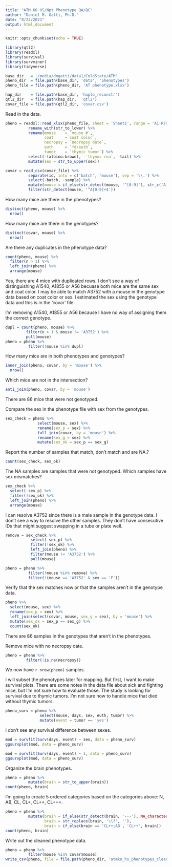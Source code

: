 ```yaml
---
title: "ATM KO HS/Npt Phenotype QA/QC"
author: "Daniel M. Gatti, Ph.D."
date: "8/22/2021"
output: html_document
---
```


```r
knitr::opts_chunk$set(echo = TRUE)

library(qtl2)
library(readxl)
library(survival)
library(survminer)
library(tidyverse)

base_dir   = '/media/dmgatti/data1/ColoState/ATM'
pheno_dir  = file.path(base_dir, 'data', 'phenotypes')
pheno_file = file.path(pheno_dir, 'AT phenotype.xlsx')

hap_dir    = file.path(base_dir, 'haplo_reconstr')
qtl2_dir   = file.path(hap_dir,  'qtl2')
covar_file = file.path(qtl2_dir, 'covar.csv')
```

Read in the data.

```r
pheno = readxl::read_xlsx(pheno_file, sheet = 'Sheet1', range = 'A1:R793') %>% 
          rename_with(str_to_lower) %>% 
          rename(mouse    = `mouse #`,
                 coat     =`coat color`,
                 necropsy = `necropsy date`,
                 euth     = `fd/euth`,
                 tumor    = `thymic tumor`) %>% 
          select(-(albino:brown), -`thymus rna`, -tail) %>% 
          mutate(sex = str_to_upper(sex))

covar = read_csv(covar_file) %>% 
          separate(id, into = c('batch', 'mouse'), sep = '\\.') %>% 
          select(-batch, -sample) %>% 
          mutate(mouse = if_else(str_detect(mouse, '^[0-9]'), str_c('A', mouse), mouse)) %>% 
          filter(str_detect(mouse, '^A[0-9]+$'))
```

How many mice are there in the phenotypes?

```r
distinct(pheno, mouse) %>% 
  nrow()
```

How many mice are there in the genotypes?

```r
distinct(covar, mouse) %>% 
  nrow()
```

Are there any duplicates in the phenotype data?

```r
count(pheno, mouse) %>% 
  filter(n > 1) %>% 
  left_join(pheno) %>% 
  arrange(mouse)
```

Yes, there are 4 mice with duplicated rows. I don't see a way of distinguishing A1540, A1855 or A56 becuase both mice are the same sex and coat color. I may be able to match A3752 with a mouse in the genotype data based on coat color or sex. I estimated the sex using the genotype data and this is in the 'covar' file.

I'm removing A1540, A1855 or A56 because I have no way of assigning them the correct genotype. 

```r
dupl = count(pheno, mouse) %>% 
         filter(n > 1 & mouse != 'A3752') %>% 
         pull(mouse)
pheno = pheno %>% 
          filter(!mouse %in% dupl)
```

How many mice are in both phenotypes and genotypes?

```r
inner_join(pheno, covar, by = 'mouse') %>% 
  nrow()
```

Which mice are not in the intersection?

```r
anti_join(pheno, covar, by = 'mouse')
```

There are 86 mice that were not genotyped. 



Compare the sex in the phenotype file with sex from the genotypes.

```r
sex_check = pheno %>% 
              select(mouse, sex) %>% 
              rename(sex_p = sex) %>% 
              full_join(covar, by = 'mouse') %>% 
              rename(sex_g = sex) %>% 
              mutate(sex_ok = sex_p == sex_g)
```

Report the number of samples that match, don't match and are NA.?

```r
count(sex_check, sex_ok)
```

The NA samples are samples that were not genotyped.  Which samples have sex mismatches?

```r
sex_check %>% 
  select(-sex_p) %>% 
  filter(!sex_ok) %>% 
  left_join(pheno) %>% 
  arrange(mouse)
```

I can resolve A3752 since there is a male sample in the genotype data. I don't see a way to resolve the other samples. They don't have consecutive IDs that might suggest swapping in a tube or plate well.

```r
remove = sex_check %>% 
           select(-sex_p) %>% 
           filter(!sex_ok) %>% 
           left_join(pheno) %>% 
           filter(mouse != 'A3752') %>% 
           pull(mouse)

pheno = pheno %>% 
          filter(!mouse %in% remove) %>% 
          filter(!(mouse == 'A3752' & sex == 'F'))
```

Verify that the sex matches now or that the samples aren't in the genotype data.

```r
pheno %>% 
  select(mouse, sex) %>% 
  rename(sex_p = sex) %>%
  left_join(select(covar, mouse, sex_g = sex), by = 'mouse') %>% 
  mutate(sex_ok = sex_p == sex_g) %>% 
  count(sex_ok)
```

There are 86 samples in the genotypes that aren't in the phenotypes. 

Remove mice with no necropsy date.

```r
pheno = pheno %>% 
         filter(!is.na(necropsy))
```

We now have `r nrow(pheno)` samples. 

I will subset the phenotypes later for mapping. But first, I want to make survival plots. There are some notes in the data file about sick and fighting mice, but I'm not sure how to evaluate those. The study is looking for survival due to thymic tumors. I'm not sure how to handle mice that died without thymic tumors.

```r
pheno_surv = pheno %>% 
               select(mouse, days, sex, euth, tumor) %>% 
               mutate(event = tumor == 'yes')
```

I don't see any survival difference between sexes.

```r
mod = survfit(Surv(days, event) ~ sex, data = pheno_surv)
ggsurvplot(mod, data = pheno_surv)
```

```r
mod = survfit(Surv(days, event) ~ 1, data = pheno_surv)
ggsurvplot(mod, data = pheno_surv)
```

Organize the brain phenotypes.

```r
pheno = pheno %>% 
          mutate(brain = str_to_upper(brain))
count(pheno, brain)
```

I'm going to create 5 ordered categories based on the categories above: N, AB, CL, CL+, CL++, CL+++. 

```r
pheno = pheno %>% 
          mutate(brain = if_else(str_detect(brain, '---'), NA_character_, brain),
                 brain = str_replace(brain, '\\?', ''),
                 brain = if_else(brain == 'CL++;AB', 'CL++', brain))
count(pheno, brain)
```

Write out the cleaned phenotype data.

```r
pheno = pheno %>% 
          filter(mouse %in% covar$mouse)
write_csv(pheno, file = file.path(pheno_dir, 'atmko_hs_phenotypes_cleaned.csv'))
```



